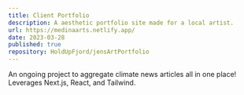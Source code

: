 ```yaml
---
title: Client Portfolio
description: A aesthetic portfolio site made for a local artist. 
url: https://medinaarts.netlify.app/
date: 2023-03-28
published: true
repository: HoldUpFjord/jensArtPortfolio
---
```



An ongoing project to aggregate climate news articles all in one place! Leverages Next.js, React, and Tailwind. 
